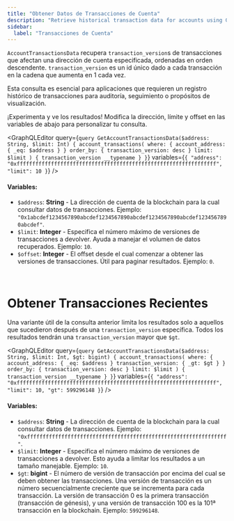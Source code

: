 ```yaml
---
title: "Obtener Datos de Transacciones de Cuenta"
description: "Retrieve historical transaction data for accounts using GraphQL queries with transaction versions and chronological ordering"
sidebar:
  label: "Transacciones de Cuenta"
---
```




`AccountTransactionsData` recupera `transaction_version`s de transacciones que afectan una dirección de cuenta especificada, ordenadas en orden descendente. `transaction_version` es un id único dado a cada transacción en la cadena que aumenta en 1 cada vez.

Esta consulta es esencial para aplicaciones que requieren un registro histórico de transacciones para auditoría, seguimiento o propósitos de visualización.

<Aside type="note">
  ¡Experimenta y ve los resultados! Modifica la dirección, límite y offset en las variables de abajo para personalizar tu consulta.
</Aside>

<GraphQLEditor
  query={`query GetAccountTransactionsData($address: String, $limit: Int) {
  account_transactions(
    where: { account_address: { _eq: $address } }
    order_by: { transaction_version: desc }
    limit: $limit
  ) {
    transaction_version
    __typename
  }
}`}
  variables={`{
  "address": "0xffffffffffffffffffffffffffffffffffffffffffffffffffffffffffffffff",
  "limit": 10
}`}
/>

#### Variables:

- `$address`: **String** - La dirección de cuenta de la blockchain para la cual consultar datos de transacciones. Ejemplo: `"0x1abcdef1234567890abcdef1234567890abcdef1234567890abcdef1234567890abcdef"`.
- `$limit`: **Integer** - Especifica el número máximo de versiones de transacciones a devolver. Ayuda a manejar el volumen de datos recuperados. Ejemplo: `10`.
- `$offset`: **Integer** - El offset desde el cual comenzar a obtener las versiones de transacciones. Útil para paginar resultados. Ejemplo: `0`.

<br />

# Obtener Transacciones Recientes

Una variante útil de la consulta anterior limita los resultados solo a aquellos que sucedieron después de una `transaction_version` específica. Todos los resultados tendrán una `transaction_version` mayor que `$gt`.

<GraphQLEditor
  query={`query GetAccountTransactionsData($address: String, $limit: Int, $gt: bigint) {
  account_transactions(
    where: {
      account_address: { _eq: $address }
      transaction_version: { _gt: $gt }
    }
    order_by: { transaction_version: desc }
    limit: $limit
  ) {
    transaction_version
    __typename
  }
}`}
  variables={`{
  "address": "0xffffffffffffffffffffffffffffffffffffffffffffffffffffffffffffffff",
  "limit": 10,
  "gt": 599296148
}`}
/>

#### Variables:

- `$address`: **String** - La dirección de cuenta de la blockchain para la cual consultar datos de transacciones. Ejemplo: `"0xffffffffffffffffffffffffffffffffffffffffffffffffffffffffffffffff"`.
- `$limit`: **Integer** - Especifica el número máximo de versiones de transacciones a devolver. Esto ayuda a limitar los resultados a un tamaño manejable. Ejemplo: `10`.
- `$gt`: **bigint** - El número de versión de transacción por encima del cual se deben obtener las transacciones. Una versión de transacción es un número secuencialmente creciente que se incrementa para cada transacción.
  La versión de transacción 0 es la primera transacción (transacción de génesis), y una versión de transacción 100 es la 101ª transacción en la blockchain.
  Ejemplo: `599296148`.
